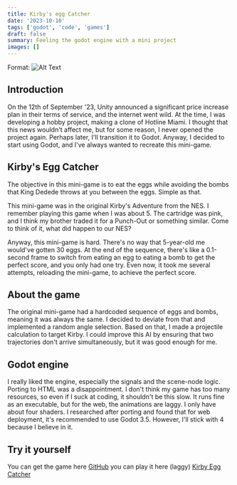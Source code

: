 ```yaml
---
title: Kirby's egg Catcher
date: '2023-10-10'
tags: ['godot', 'code', 'games']
draft: false
summary: Feeling the godot engine with a mini project
images: []
---
```


Format: ![Alt Text](/static/images/kirbybanner/banner2.png)
## Introduction

On the 12th of September '23, Unity announced a significant price increase plan in their terms of service, and the internet went wild. At the time, I was developing a hobby project, making a clone of Hotline Miami. I thought that this news wouldn't affect me, but for some reason, I never opened the project again. Perhaps later, I'll transition it to Godot. Anyway, I decided to start using Godot, and I've always wanted to recreate this mini-game.



## Kirby's Egg Catcher

The objective in this mini-game is to eat the eggs while avoiding the bombs that King Dedede throws at you between the eggs. Simple as that.

This mini-game was in the original Kirby's Adventure from the NES. I remember playing this game when I was about 5. The cartridge was pink, and I think my brother traded it for a Punch-Out or something similar. Come to think of it, what did happen to our NES?

Anyway, this mini-game is hard. There's no way that 5-year-old me would've gotten 30 eggs. At the end of the sequence, there's like a 0.1-second frame to switch from eating an egg to eating a bomb to get the perfect score, and you only had one try. Even now, it took me several attempts, reloading the mini-game, to achieve the perfect score.


## About the game

The original mini-game had a hardcoded sequence of eggs and bombs, meaning it was always the same. I decided to deviate from that and implemented a random angle selection. Based on that, I made a projectile calculation to target Kirby. I could improve this AI by ensuring that two trajectories don't arrive simultaneously, but it was good enough for me.


## Godot engine

I really liked the engine, especially the signals and the scene-node logic. Porting to HTML was a disappointment. I don't think my game has too many resources, so even if I suck at coding, it shouldn't be this slow. It runs fine as an executable, but for the web, the animations are laggy. I only have about four shaders. I researched after porting and found that for web deployment, it's recommended to use Godot 3.5. However, I'll stick with 4 because I believe in it.

## Try it yourself

You can get the game here [GitHub](https://github.com/VHSpirate/KirbyEggCatcher)
you can play it here (laggy) [Kirby Egg Catcher](/games/kirby/)
